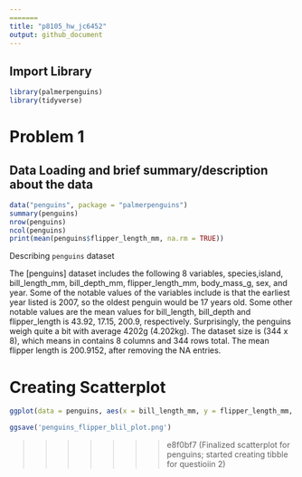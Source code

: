```yaml
---
=======
title: "p8105_hw_jc6452"
output: github_document
---
```


## Import Library

```r
library(palmerpenguins)
library(tidyverse)
```
# Problem 1

## Data Loading and brief summary/description about the data
```r
data("penguins", package = "palmerpenguins")
summary(penguins)
nrow(penguins)
ncol(penguins)
print(mean(penguins$flipper_length_mm, na.rm = TRUE))
```
Describing `penguins` dataset

The [penguins] dataset includes the following 8 variables, species,island, bill_length_mm, bill_depth_mm, flipper_length_mm, body_mass_g, sex, and year. Some of the notable values of the variables include is that the earliest year listed is 2007, so the oldest penguin would be 17 years old. Some other notable values are the mean values for bill_length, bill_depth and flipper_length is 43.92, 17.15, 200.9, respectively. Surprisingly, the penguins weigh quite a bit with average 4202g (4.202kg). The dataset size is (344 x 8), which means in contains 8 columns and 344 rows total. The mean flipper length is 200.9152, after removing the NA entries. 

# Creating Scatterplot
```r
ggplot(data = penguins, aes(x = bill_length_mm, y = flipper_length_mm, color = species)) + geom_point()

ggsave('penguins_flipper_blil_plot.png')
```

>>>>>>> e8f0bf7 (Finalized scatterplot for penguins; started creating tibble for questioiin 2)
